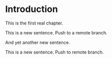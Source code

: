 # Introduction

This is the first real chapter.


This is a new sentence. Push to a remote branch.

And yet another new sentence.

This is a new sentence. Push to remote branch.

